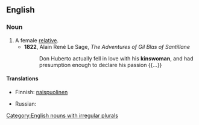 ==English==

===Noun===
{{en-noun|kinswomen}}

# A female [[relative]].
#* '''1822''', Alain René Le Sage, ''The Adventures of Gil Blas of Santillane''
#*: Don Huberto actually fell in love with his '''kinswoman''', and had presumption enough to declare his passion {{...}}

====Translations====
{{trans-top|a female relative}}
* Finnish: [[naispuolinen#Finnish|naispuolinen]] {{t+|fi|sukulainen}}
{{trans-mid}}
* Russian: {{t+|ru|ро́дственница|f}}
{{trans-bottom}}

[[Category:English nouns with irregular plurals]]